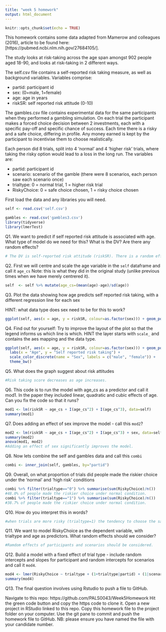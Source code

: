 ```yaml
---
title: "week 5 homework"
output: html_document
---
```


```r
knitr::opts_chunk$set(echo = TRUE)
```

This homework contains some data adapted from Mamerow and colleagues (2016), article to be found here:[https://pubmed.ncbi.nlm.nih.gov/27684105/]. 

The study looks at risk-taking across the age span amongst 902 people aged 18-90, and looks at risk-taking in 2 different ways.

The self.csv file contains a self-reported risk taking measure, as well as background variables. Variables comprise:

* partid: participant id
* sex: (0=male, 1=female)
* age: age in years
* riskSR: self reported risk attitude  (0-10)

The gambles.csv file contains experimental data for the same participants when they performed a gambling simulation. On each trial the participant makes a forced choice decision between 2 investments, each with a specific pay-off and specific chance of success. Each time there is a risky and a safe choice, differing in profile. Any money earned is kept by the participant to incentivise them to choose realistically.

Each person did 8 trials, split into 4 'normal' and 4 'higher risk' trials, where taking the risky option would lead to a loss in the long run. The variables are:

* partid: participant id
* scenario: scenario of the gamble (there were 8 scenarios, each person saw each scenario once)
* trialtype: 0 = normal trial, 1 = higher risk trial
* RiskyChoice: 0 = safe choice chosen, 1 = risky choice chosen

First load the data and any libraries you will need.
```r
self <- read.csv('self.csv') 

gambles <- read.csv('gambles3.csv') 
library(tidyverse)
library(lmerTest)

```


Q1. We want to predict if self reported risk attitude is associated with age. What type of model do we need for this? What is the DV? Are there any random effects?
```r
# The DV is self-reported risk attitude (riskSR). There is a random effect of participants.
```

Q2. First we will centre and scale the age variable in the `self` dataframe and call it `age_cs` Note: this is what they did in the original study (unlike previous times when we have merely centrered it).
```r
self  <- self %>% mutate(age_cs=(mean(age)-age)/sd(age))
```


Q3. Plot the data showing how age predicts self reported risk taking, with a different regression line for each sex

HINT: what data type does sex need to be for this to work?
```r
ggplot(self, aes(x = age, y = riskSR, colour=as.factor(sex))) + geom_point() + geom_smooth(method = lm)
```

Q4. Find out for yourself: Try to improve the layout of the plot so that the legend informs us which line is which. HINT the layer starts with `scale_` and contains the aes mapping and the data type.

```r
ggplot(self, aes(x = age, y = riskSR, colour=as.factor(sex))) + geom_point() + geom_smooth(method = lm) + 
  labs(x = "Age", y = "Self reported risk taking") +
  scale_color_discrete(name = "Sex", labels = c("male", "female")) +
  theme_bw()
```

Q5. What does the graph suggest about risk attitudes
```r
#Risk taking score decreases as age increases.
```


Q6. This code is to run the model with age_cs as a predictor and call it mod1. In the paper they included linear, quadratic and cubic effects of age.
Can you fix the code so that it runs?
```r
mod1 <- lm(riskSR ~ age_cs + I(age_cs^2) + I(age_cs^3), data=self)
summary(mod1)

```

Q7. Does adding an effect of sex improve the model - call this `mod2`? 
```r
mod2 <- lm(riskSR ~ age_cs + I(age_cs^2) + I(age_cs^3) + sex, data=self)
summary(mod2)
anova(mod1, mod2)
#Adding an effect of sex significantly improves the model.
```


Q8. Now lets combine the self and gambles data and call this `combi`
```r
combi <- inner_join(self, gambles, by="partid")
```

Q9. Overall, on what proportion of trials did people made the riskier choice under the 'normal' and 'high risk' conditions
```r
combi %>% filter(trialtype=="0") %>% summarise(sum(RiskyChoice)/n())
#48.0% of people made the riskier choice under normal condition.
combi %>% filter(trialtype=="1") %>% summarise(sum(RiskyChoice)/n())
#38.7% of people made the riskier choice under normal condition.
```

Q10. How do you interpret this in words?
```r
#when trials are more risky (trialtype=1) the tendency to choose the safer option increases
```

Q11. We want to model RiskyChoice as the dependent variable, with trialtype and age as predictors. What random effects should we consider?
```r
#Ramdom effects of participants and scenarios should be considered.
```


Q12. Build a model with a fixed effect of trial type - include random intercepts and slopes for participant and random intercepts for scenarios and call it `mod4`. 

```r
mod4 <- lmer(RiskyChoice ~ trialtype + (1+trialtype|partid) + (1|scenario), data=combi)
summary(mod4)
```

Q13. The final question involves using Rstudio to push a file to GitHub.

Navigate to this repo: https://github.com/PALS0043/Week5Homework
Hit the green code button and copy the https code to clone it.
Open a new project in RStudio linked to this repo.
Copy this homework file to the project folder on your computer.
Use the git pane to commit and push the homework file to GitHub.
NB: please ensure you have named the file with your candidate number.

